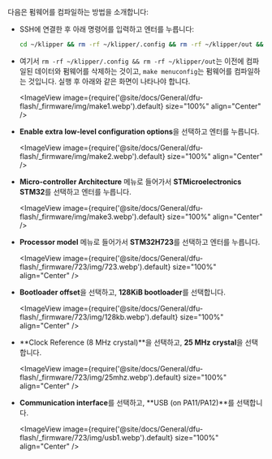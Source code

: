 다음은 펌웨어를 컴파일하는 방법을 소개합니다:
* SSH에 연결한 후 아래 명령어를 입력하고 엔터를 누릅니다:

    ```bash
    cd ~/klipper && rm -rf ~/klipper/.config && rm -rf ~/klipper/out && make menuconfig
    ```

* 여기서 `rm -rf ~/klipper/.config && rm -rf ~/klipper/out`는 이전에 컴파일된 데이터와 펌웨어를 삭제하는 것이고, `make menuconfig`는 펌웨어를 컴파일하는 것입니다. 실행 후 아래와 같은 화면이 나타나야 합니다.

    <ImageView image={require('@site/docs/General/dfu-flash/_firmware/img/make1.webp').default} size="100%" align="Center" />

* **Enable extra low-level configuration options**을 선택하고 엔터를 누릅니다.

    <ImageView image={require('@site/docs/General/dfu-flash/_firmware/img/make2.webp').default} size="100%" align="Center" />

* **Micro-controller Architecture** 메뉴로 들어가서 **STMicroelectronics STM32**를 선택하고 엔터를 누릅니다.

    <ImageView image={require('@site/docs/General/dfu-flash/_firmware/img/make3.webp').default} size="100%" align="Center" />

* **Processor model** 메뉴로 들어가서 **STM32H723**를 선택하고 엔터를 누릅니다.

    <ImageView image={require('@site/docs/General/dfu-flash/_firmware/723/img/723.webp').default} size="100%" align="Center" />

* **Bootloader offset**을 선택하고, **128KiB bootloader**를 선택합니다.

    <ImageView image={require('@site/docs/General/dfu-flash/_firmware/723/img/128kb.webp').default} size="100%" align="Center" />

* **Clock Reference (8 MHz crystal)**을 선택하고, **25 MHz crystal**을 선택합니다.

    <ImageView image={require('@site/docs/General/dfu-flash/_firmware/723/img/25mhz.webp').default} size="100%" align="Center" />

* **Communication interface**를 선택하고, **USB (on PA11/PA12)**를 선택합니다.

    <ImageView image={require('@site/docs/General/dfu-flash/_firmware/723/img/usb1.webp').default} size="100%" align="Center" />